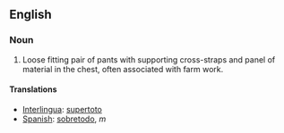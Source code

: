 ==English==
===Noun===
#Loose fitting pair of pants with supporting cross-straps and panel of material in the chest, often associated with farm work.

====Translations====
*[[Interlingua]]: [[supertoto]]
*[[Spanish]]: [[sobretodo]], ''m''